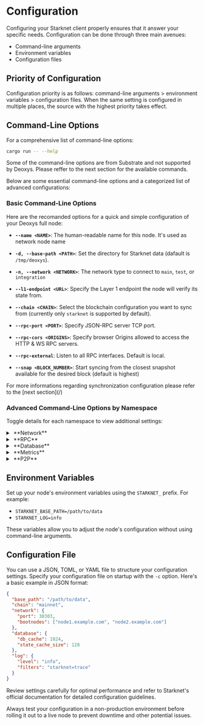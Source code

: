 
# Configuration

Configuring your Starknet client properly ensures that it answer your specific needs. Configuration can be done through three main avenues:

- Command-line arguments
- Environment variables
- Configuration files

## Priority of Configuration

<Callout type="info" emoji="ℹ️">
  Configuration priority is as follows: command-line arguments > environment
  variables > configuration files. When the same setting is configured in
  multiple places, the source with the highest priority takes effect.
</Callout>

## Command-Line Options

For a comprehensive list of command-line options:

```bash
cargo run -- --help
```

<Callout type="warning" emoji="⚠️">
  Some of the command-line options are from Substrate and not supported by
  Deoxys. Please reffer to the next section for the available commands.
</Callout>

Below are some essential command-line options and a categorized list of advanced configurations:

### Basic Command-Line Options

Here are the recomanded options for a quick and simple configuration of your Deoxys full node:

- **`--name <NAME>`**: The human-readable name for this node. It's used as network node name

- **`-d, --base-path <PATH>`**: Set the directory for Starknet data (dafault is `/tmp/deoxys`).

- **`-n, --network <NETWORK>`**: The network type to connect to `main`, `test`, or `integration`

- **`--l1-endpoint <URL>`**: Specify the Layer 1 endpoint the node will verify its state from.

- **`--chain <CHAIN>`**: Select the blockchain configuration you want to sync from (currently only `starknet` is supported by default).

- **`--rpc-port <PORT>`**: Specify JSON-RPC server TCP port.

- **`--rpc-cors <ORIGINS>`**: Specify browser Origins allowed to access the HTTP & WS RPC servers.

- **`--rpc-external`**: Listen to all RPC interfaces. Default is local.

- **`--snap <BLOCK_NUMBER>`**: Start syncing from the closest snapshot available for the desired block (default is highest)

<Callout type="info" emoji="ℹ️">
  For more informations regarding synchronization configuration please refer to
  the [next section](/)
</Callout>

### Advanced Command-Line Options by Namespace

Toggle details for each namespace to view additional settings:

<details>
<summary className="nd-details-heading">&nbsp;**Network**</summary>
<p>

<br />
- **`-n, --network <NETWORK>`**: The network type to connect to.
  - [default: integration]

Possible values:

- `main`: The main network (mainnet)
- `test`: The test network (testnet)
- `integration`: The integration network

<br />
- **`--chain <chain>`**: Select the blockchain configuration you want to sync from (currently only `starknet` is supported by default).
<br />

- **`--port <PORT>`**: Set the network listening port.

<br />
- **`--l1-endpoint <URL>`**: Specify the Layer 1 endpoint the node will verify its state from.

<br />
- **`--gateway-key <GATEWAY_KEY>`**: Gateway API key to avoid rate limiting (optional).

<br />
- **`--sync-polling-interval <SYNC_POLLING_INTERVAL>`**: Polling interval, in seconds.
  - [default: 2]

<br />- **`--no-sync-polling`**: Stop sync polling.

<br />
- **`--n-blocks-to-sync <N_BLOCKS_TO_SYNC>`**: Number of blocks to sync.

<br />
- **`--starting-block <STARTING_BLOCK>`**: The block you want to start syncing from.

</p>
</details>

<details>
<summary className="nd-details-heading">&nbsp;**RPC**</summary>
<p>
<br />
- **`--rpc-external`**: Listen to all RPC interfaces. Default is local. Note: not all RPC methods are safe to be exposed publicly. Use an RPC proxy server to filter out dangerous methods. Use `--unsafe-rpc-external` to suppress the warning if you understand the risks.
<br />
- **`--unsafe-rpc-external`**: Listen to all RPC interfaces. Same as `--rpc-external`.
<br />
- **`--rpc-methods <METHOD SET>`**: RPC methods to expose.
  - `unsafe`: Exposes every RPC method.
  - `safe`: Exposes only a safe subset of RPC methods, denying unsafe RPC methods.
  - `auto`: Acts as `safe` if RPC is served externally, e.g. when `--rpc-external` is passed, otherwise acts as `unsafe`.
    - [default: auto]

    Possible values:
    - `auto`: Expose every RPC method only when RPC is listening on `localhost`, otherwise serve only safe RPC methods.
    - `safe`: Allow only a safe subset of RPC methods.
    - `unsafe`: Expose every RPC method (even potentially unsafe ones).
<br />
- **`--rpc-max-request-size <RPC_MAX_REQUEST_SIZE>`**: Set the maximum RPC request payload size for both HTTP and WS in megabytes.
  - [default: 15]
<br />
- **`--rpc-max-response-size <RPC_MAX_RESPONSE_SIZE>`**: Set the maximum RPC response payload size for both HTTP and WS in megabytes.
  - [default: 15]
<br />
- **`--rpc-max-subscriptions-per-connection <RPC_MAX_SUBSCRIPTIONS_PER_CONNECTION>`**: Set the maximum concurrent subscriptions per connection.
  - [default: 1024]
<br />
- **`--rpc-port <PORT>`**: Specify JSON-RPC server TCP port.
<br />
- **`--rpc-max-connections <COUNT>`**: Maximum number of RPC server connections.
  - [default: 100]
<br />
- **`--rpc-cors <ORIGINS>`**: Specify browser Origins allowed to access the HTTP & WS RPC servers. A comma-separated list of origins (protocol:domain or special `null` value). Value of `all` will disable origin validation. Default is to allow localhost origins. When running in --dev mode the default is to allow all origins.

</p>
</details>

<details>
<summary className="nd-details-heading">&nbsp;**Database**</summary>
<p>
<br />
- **`-d, --base-path <PATH>`** [default: /tmp/deoxys] Specify custom base path
<br />
- **`--snap <BLOCK_NUMBER>`**: Start syncing from the closest snapshot available for the desired block (default is highest)
<br />
- **`--tmp`**: Run a temporary node. A temporary directory will be created to store the configuration and will be deleted at the end of the process. Note: the directory is random per process execution. This directory is used as base path which includes: database, node key and keystore. When `--dev` is given and no explicit `--base-path`, this option is implied.
<br />
- **`--cache`**: When enabled, more information about the blocks and their transactions is cached and stored in the database. This may improve response times for RPCs that require that information, but it also increases the memory footprint of the node.
<br />
- **`--db-cache <MiB>`**: Limit the memory the database cache can use.
<br />
- **`--trie-cache-size <Bytes>`**: Specify the state cache size. Providing `0` will disable the cache.
  - [default: 67108864]
<br />
- **`--backup-every-n-blocks <BACKUP_EVERY_N_BLOCKS>`**: Specify the number of blocks after which a backup should be created.
<br />
- **`--backup-dir <BACKUP_DIR>`**: Specify the directory where backups should be stored.
<br />
- **`--restore-from-latest-backup`**: Restore the database from the latest backup available.
<br />
</p>
</details>

<details>
<summary className="nd-details-heading">&nbsp;**Metrics**</summary>
<p>
<br />
- **`--telemetry-url <URL VERBOSITY>`**: The URL of the telemetry server to connect to. This flag can be passed multiple times as a means to specify multiple telemetry endpoints. Verbosity levels range from 0-9, with 0 denoting the least verbosity. Expected format is 'URL VERBOSITY', e.g. `--telemetry-url 'wss://foo/bar 0'`.
<br />
- **`--no-telemetry`**: Disable connecting to the Substrate telemetry server. Telemetry is on by default on global chains.
<br />
- **`--prometheus-port <PORT>`**: Specify Prometheus exporter TCP Port.
<br />
- **`--prometheus-external`**: Expose Prometheus exporter on all interfaces. Default is local.
<br />
- **`--no-prometheus`**: Do not expose a Prometheus exporter endpoint. Prometheus metric endpoint is enabled by default.
<br />
- **`--tui`**: This will rebuild the node from scratch allowing you to deploy a terminal user interface.

</p>
</details>

<details>
<summary className="nd-details-heading">&nbsp;**P2P**</summary>
<p>

**Comming soon**

</p>
</details>

## Environment Variables

Set up your node's environment variables using the `STARKNET_` prefix. For example:

- `STARKNET_BASE_PATH=/path/to/data`
- `STARKNET_LOG=info`

These variables allow you to adjust the node's configuration without using command-line arguments.

## Configuration File

You can use a JSON, TOML, or YAML file to structure your configuration settings. Specify your configuration file on startup with the `-c` option. Here's a basic example in JSON format:

```json
{
  "base_path": "/path/to/data",
  "chain": "mainnet",
  "network": {
    "port": 30303,
    "bootnodes": ["node1.example.com", "node2.example.com"]
  },
  "database": {
    "db_cache": 1024,
    "state_cache_size": 128
  },
  "log": {
    "level": "info",
    "filters": "starknet=trace"
  }
}
```

<Callout type="tip" emoji="💡">
  Review settings carefully for optimal performance and refer to Starknet's
  official documentation for detailed configuration guidelines.
</Callout>

Always test your configuration in a non-production environment before rolling it out to a live node to prevent downtime and other potential issues.
